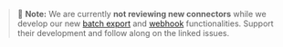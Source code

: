 > 🚧 **Note:** We are currently **not reviewing new connectors** while we develop our new [batch export](https://github.com/PostHog/posthog/issues/15997) and [webhook](https://github.com/PostHog/posthog/issues/16976) functionalities. Support their development and follow along on the linked issues. 